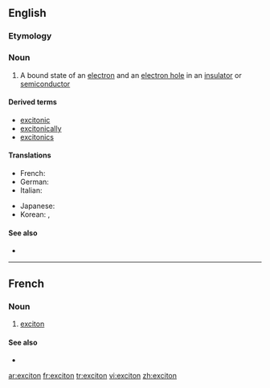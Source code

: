 ==English==

===Etymology===
{{confix|excit|on}}

===Noun===
{{en-noun}}

# {{physics}} A bound state of an [[electron]] and an [[electron hole]] in an [[insulator]] or [[semiconductor]]

====Derived terms====
* [[excitonic]]
* [[excitonically]]
* [[excitonics]]

====Translations====
{{trans-top|bound state of electron and hole}}
* French: {{t+|fr|exciton|m}}
* German: {{t|de|Exziton|n}}
* Italian: {{t-|it|eccitone|m}}
{{trans-mid}}
* Japanese: {{t-|ja|励起子|tr=rēki-shi}}
* Korean: {{t|ko|여기자|tr=yeogija|sc=Hang}}, {{t|ko|엑시톤|tr=eksiton|sc=Hang}}
{{trans-bottom}}

====See also====
* {{pedia}}
----

==French==

===Noun===
{{fr-noun|m}}

# {{physics|lang=fr}} [[#English|exciton]]

====See also====
* {{pedialite|lang=fr}}

[[ar:exciton]]
[[fr:exciton]]
[[tr:exciton]]
[[vi:exciton]]
[[zh:exciton]]